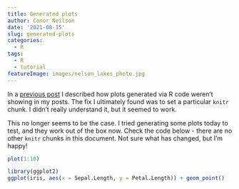 ```yaml
---
title: Generated plots
author: Conor Neilson
date: '2021-08-15'
slug: generated-plots
categories:
  - R
tags:
  - R
  - tutorial
featureImage: images/nelson_lakes_photo.jpg
---
```


In a [previous post](https://conorneilson.com/post/generated-plots-not-showing-in-blogdown/) I described how plots generated via R code weren't showing in my posts. The fix I ultimately found was to set a particular `knitr` chunk. I didn't really understand it, but it seemed to work.

This no longer seems to be the case. I tried generating some plots today to test, and they work out of the box now. Check the code below - there are no other `knitr` chunks in this document. Not sure what has changed, but I'm happy!

```r
plot(1:10)
```

```r
library(ggplot2)
ggplot(iris, aes(x = Sepal.Length, y = Petal.Length)) + geom_point()
```

